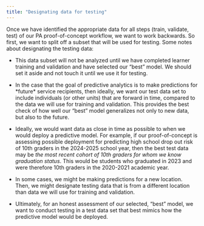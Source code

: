 ```yaml
---
title: "Designating data for testing"
---
```


Once we have identified the appropriate data for all steps (train, validate, test) of our PA proof-of-concept workflow, we want to work backwards. So first, we want to split off a subset that will be used for testing. Some notes about designating the testing data:

-   This data subset will not be analyzed until we have completed learner training and validation and have selected our "best" model. We should set it aside and not touch it until we use it for testing.

-   In the case that the goal of predictive analytics is to make predictions for \*future\* service recipients, then ideally, we want our test data set to include individuals (or other units) that are forward in time, compared to the data we will use for training and validation. This provides the best check of how well our "best" model generalizes not only to new data, but also to the future.

-   Ideally, we would want data as close in time as possible to when we would deploy a predictive model. For example, if our proof-of-concept is assessing possible deployment for predicting high school drop out risk of 10th graders in the 2024-2025 school year, then the best test data may be *the most recent cohort of 10th graders for whom we know graduation status*. This would be students who graduated in 2023 and were therefore 10th graders in the 2020-2021 academic year.

-    In some cases, we might be making predictions for a new location. Then, we might designate testing data that is from a different location than data we will use for training and validation.

-   Ultimately, for an honest assessment of our selected, "best" model, we want to conduct testing in a test data set that best mimics how the predictive model would be deployed.
